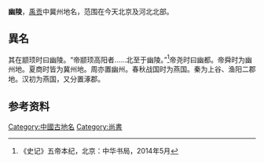 {{Multiple issues|
{{Copy edit|time=2020-09-23T11:52:52+00:00}}
{{Copypaste|time=2020-09-23T11:52:52+00:00}}
}}
'''幽陵'''，[[禹贡|禹贡]]中冀州地名，范围在今天北京及河北北部。

==異名==
其在颛顼时曰幽陵。“帝颛顼高阳者……北至于幽陵。”<ref>《史记》五帝本纪，北京：中华书局，2014年5月</ref>帝尧时曰幽都。帝舜时为幽州地。夏商时皆为冀州地。周亦置幽州。春秋战国时为燕国。秦为上谷、渔阳二郡地。汉初为燕国，又分置涿郡。
== 参考资料 ==
{{Reflist|30em}}

{{Geography-stub}}

[[Category:中國古地名|Category:中國古地名]]
[[Category:尚書|Category:尚書]]